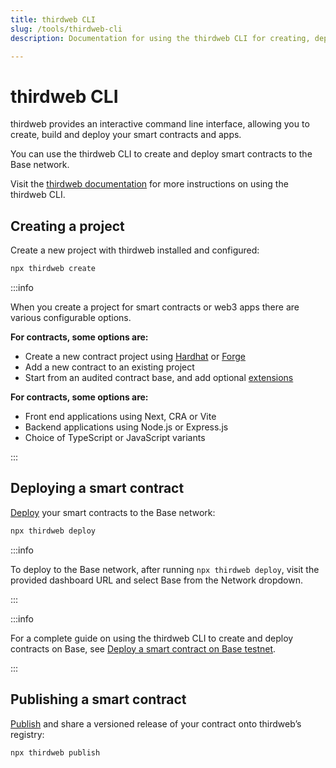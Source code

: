 ```yaml
---
title: thirdweb CLI
slug: /tools/thirdweb-cli
description: Documentation for using the thirdweb CLI for creating, deploying, and publishing smart contracts and web3 applications on the Base network, including detailed instructions and options for project creation and deployment.

---
```





# thirdweb CLI

thirdweb provides an interactive command line interface, allowing you to create, build and deploy your smart contracts and apps.

You can use the thirdweb CLI to create and deploy smart contracts to the Base network.

Visit the [thirdweb documentation](https://portal.thirdweb.com/cli) for more instructions on using the thirdweb CLI.



## Creating a project

Create a new project with thirdweb installed and configured:

```bash
npx thirdweb create
```

:::info

When you create a project for smart contracts or web3 apps there are various configurable options.

**For contracts, some options are:**

- Create a new contract project using [Hardhat](https://hardhat.org/) or [Forge](https://book.getfoundry.sh/)
- Add a new contract to an existing project
- Start from an audited contract base, and add optional [extensions](https://portal.thirdweb.com/contractkit/extensions)

**For contracts, some options are:**

- Front end applications using Next, CRA or Vite
- Backend applications using Node.js or Express.js
- Choice of TypeScript or JavaScript variants

:::



## Deploying a smart contract

[Deploy](https://portal.thirdweb.com/deploy) your smart contracts to the Base network:

```bash
npx thirdweb deploy
```

:::info

To deploy to the Base network, after running `npx thirdweb deploy`, visit the provided dashboard URL and select Base from the Network dropdown.

:::

:::info

For a complete guide on using the thirdweb CLI to create and deploy contracts on Base, see [Deploy a smart contract on Base testnet](https://blog.thirdweb.com/guides/how-to-deploy-a-smart-contract-to-base-network-testnet-coinbase-l2/).

:::



## Publishing a smart contract

[Publish](https://portal.thirdweb.com/publish) and share a versioned release of your contract onto thirdweb’s registry:

```bash
npx thirdweb publish
```




<FeedbackWidget />
